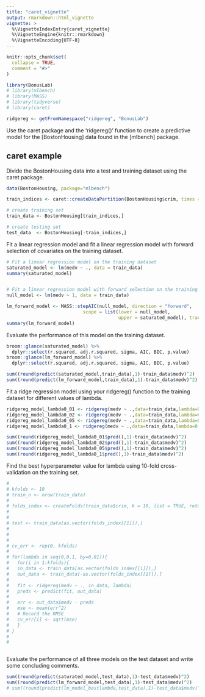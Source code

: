 ```yaml
---
title: "caret_vignette"
output: rmarkdown::html_vignette
vignette: >
  %\VignetteIndexEntry{caret_vignette}
  %\VignetteEngine{knitr::rmarkdown}
  %\VignetteEncoding{UTF-8}
---
```


```r
knitr::opts_chunk$set(
  collapse = TRUE,
  comment = "#>"
)
```

```r

library(BonusLab)
# library(mlbench)
# library(MASS)
# library(tidyverse)
# library(caret)

ridgereg <- getFromNamespace("ridgereg", "BonusLab")

```

Use the caret package and the 'ridgereg()' function to create a predictive model for the [BostonHousing] data found in the [mlbench] package. 


## caret example

Divide the BostonHousing data into a test and training dataset using the caret package.
```r

data(BostonHousing, package="mlbench")

train_indices <- caret::createDataPartition(BostonHousing$crim, times = 1, p = 0.8, list = FALSE, groups = 2)

# create training set
train_data <- BostonHousing[train_indices,]

# create testing set
test_data  <- BostonHousing[-train_indices,]

```

Fit a linear regression model and fit a linear regression model with forward selection of covariates on the training dataset.

```r

# Fit a linear regression model on the training dataset
saturated_model <- lm(medv ~ ., data = train_data)
summary(saturated_model)


# Fit a linear regression model with forward selection on the training dataset
null_model <- lm(medv ~ 1, data = train_data)

lm_forward_model <- MASS::stepAIC(null_model, direction = "forward",
                            scope = list(lower = null_model, 
                                         upper = saturated_model), trace = FALSE)
summary(lm_forward_model)

```


Evaluate the performance of this model on the training dataset.
```r

broom::glance(saturated_model) %>%
  dplyr::select(r.squared, adj.r.squared, sigma, AIC, BIC, p.value)
broom::glance(lm_forward_model) %>%
  dplyr::select(r.squared, adj.r.squared, sigma, AIC, BIC, p.value)

sum((round(predict(saturated_model,train_data),1)-train_data$medv)^2)
sum((round(predict(lm_forward_model,train_data),1)-train_data$medv)^2)

```


Fit a ridge regression model using your ridgereg() function to the training dataset for different values of lambda. 
```r

ridgereg_model_lambda0_01 <- ridgereg(medv ~ .,data=train_data,lambda=0.01)
ridgereg_model_lambda0_02 <- ridgereg(medv ~ .,data=train_data,lambda=0.02)
ridgereg_model_lambda0_05 <- ridgereg(medv ~ .,data=train_data,lambda=0.05)
ridgereg_model_lambda0_1 <- ridgereg(medv ~ .,data=train_data,lambda=0.1)

sum((round(ridgereg_model_lambda0_01$pred(),1)-train_data$medv)^2)
sum((round(ridgereg_model_lambda0_02$pred(),1)-train_data$medv)^2)
sum((round(ridgereg_model_lambda0_05$pred(),1)-train_data$medv)^2)
sum((round(ridgereg_model_lambda0_1$pred(),1)-train_data$medv)^2)

```


Find the best hyperparameter value for lambda using 10-fold cross-validation on the training set. 
```r

# 
# kfolds <- 10
# train_n <- nrow(train_data)
# 
# folds_index <- createFolds(train_data$crim, k = 10, list = TRUE, returnTrain = TRUE)
# 
# 
# test <- train_data[as.vector(folds_index[[1]]),]
# 
# 
# 
# cv_err <- rep(0, kfolds)
# 
# for(lambda in seq(0,0.1, by=0.01)){
#   for(i in 1:kfolds){
#   in_data <- train_data[as.vector(folds_index[[i]]),]
#   out_data <- train_data[-as.vector(folds_index[[1]]),]
#   
#   fit <- ridgereg(medv ~ ., in_data, lambda)
#   preds <- predict(fit, out_data)
#   
#   err <- out_data$medv - preds
#   mse <- mean(err^2)
#   # Record the RMSE
#   cv_err[i] <- sqrt(mse)
#   }
# }
# 
#   



```


Evaluate the performance of all three models on the test dataset and write some concluding comments.
```r

sum((round(predict(saturated_model,test_data),1)-test_data$medv)^2)
sum((round(predict(lm_forward_model,test_data),1)-test_data$medv)^2)
# sum((round(predict(lm_model_bestlambda,test_data),1)-test_data$medv)^2)


```


